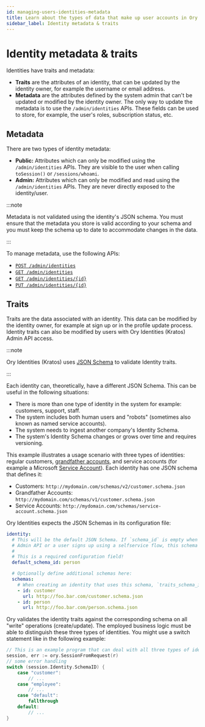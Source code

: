 ```yaml
---
id: managing-users-identities-metadata
title: Learn about the types of data that make up user accounts in Ory
sidebar_label: Identity metadata & traits
---
```


# Identity metadata & traits

Identities have traits and metadata:

- **Traits** are the attributes of an identity, that can be updated by the identity owner, for example the username or email
  address.
- **Metadata** are the attributes defined by the system admin that can't be updated or modified by the identity owner. The only
  way to update the metadata is to use the `/admin/identities` APIs. These fields can be used to store, for example, the user's
  roles, subscription status, etc.

## Metadata

There are two types of identity metadata:

- **Public:** Attributes which can only be modified using the `/admin/identities` APIs. They are visible to the user when calling
  `toSession()` or `/sessions/whoami`.
- **Admin:** Attributes which can only be modified and read using the `/admin/identities` APIs. They are never directly exposed to
  the identity/user.

:::note

Metadata is not validated using the identity's JSON schema. You must ensure that the metadata you store is valid according to your
schema and you must keep the schema up to date to accommodate changes in the data.

:::

To manage metadata, use the following APIs:

- [`POST /admin/identities`](../../reference/api.mdx#operation/createIdentity)
- [`GET /admin/identities`](../../reference/api.mdx#operation/listIdentities)
- [`GET /admin/identities/{id}`](../../reference/api.mdx#operation/getIdentity)
- [`PUT /admin/identities/{id}`](../../reference/api.mdx#operation/updateIdentity)

## Traits

Traits are the data associated with an identity. This data can be modified by the identity owner, for example at sign up or in the
profile update process. Identity traits can also be modified by users with Ory Identities (Kratos) Admin API access.

:::note

Ory Identities (Kratos) uses [JSON Schema](https://json-schema.org/learn/getting-started-step-by-step.html) to validate Identity
traits.

:::

Each identity can, theoretically, have a different JSON Schema. This can be useful in the following situations:

- There is more than one type of identity in the system for example: customers, support, staff.
- The system includes both human users and "robots" (sometimes also known as named service accounts).
- The system needs to ingest another company's Identity Schema.
- The system's Identity Schema changes or grows over time and requires versioning.

This example illustrates a usage scenario with three types of identities: regular customers,
[grandfather accounts](https://en.wikipedia.org/wiki/Grandfather_clause), and service accounts (for example a Microsoft
[Service Account](https://docs.microsoft.com/en-us/windows/security/identity-protection/access-control/service-accounts)). Each
identity has one JSON schema that defines it:

- Customers: `http://mydomain.com/schemas/v2/customer.schema.json`
- Grandfather Accounts: `http://mydomain.com/schemas/v1/customer.schema.json`
- Service Accounts: `http://mydomain.com/schemas/service-account.schema.json`

Ory Identities expects the JSON Schemas in its configuration file:

```yaml
identity:
  # This will be the default JSON Schema. If `schema_id` is empty when creating an identity using the
  # Admin API or a user signs up using a selfservice flow, this schema will be used.
  #
  # This is a required configuration field!
  default_schema_id: person

  # Optionally define additional schemas here:
  schemas:
    # When creating an identity that uses this schema, `traits_schema_id: customer` are set for that identity.
    - id: customer
      url: http://foo.bar.com/customer.schema.json
    - id: person
      url: http://foo.bar.com/person.schema.json
```

Ory validates the identity traits against the corresponding schema on all "write" operations (create/update). The employed
business logic must be able to distinguish these three types of identities. You might use a switch statement like in the following
example:

```go
// This is an example program that can deal with all three types of identities
session, err := ory.SessionFromRequest(r)
// some error handling
switch (session.Identity.SchemaID) {
    case "customer":
        // ...
    case "employee":
        // ...
    case "default":
        fallthrough
    default:
        // ...
}
```

